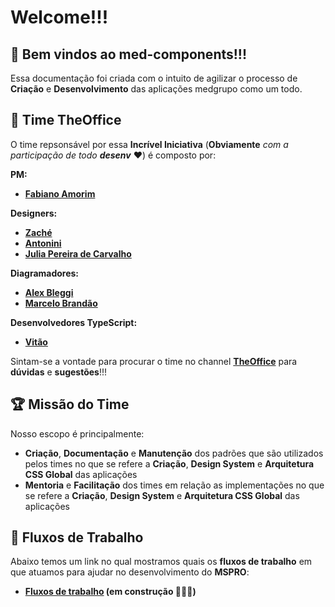 
<Meta title="General/Welcome" />

# Welcome!!!

## 🚀 Bem vindos ao med-components!!!

Essa documentação foi criada com o intuito de agilizar o processo de **Criação** e **Desenvolvimento** das aplicações medgrupo como um todo.

## 🐙 Time TheOffice

O time repsonsável por essa **Incrível Iniciativa** (**Obviamente** _com a participação de todo **desenv**_ ❤️) é composto por:

**PM:**
- **[Fabiano Amorim](https://medgrupo.slack.com/archives/D0160S5SY6Q)**

**Designers:**
- **[Zaché](https://medgrupo.slack.com/archives/D01G03KRPKP)**
- **[Antonini](https://medgrupo.slack.com/archives/D01KN4A9Y0L)**
- **[Julia Pereira de Carvalho](https://medgrupo.slack.com/archives/D01LH8QU54M)**

**Diagramadores:**
- **[Alex Bleggi](https://medgrupo.slack.com/team/U0149DLT54Y)**
- **[Marcelo Brandão](https://medgrupo.slack.com/archives/D0143LXCA2Y)**

**Desenvolvedores TypeScript:**
- **[Vitão](https://medgrupo.slack.com/archives/D014A2EBWV9)**

Sintam-se a vontade para procurar o time no channel **[TheOffice](https://medgrupo.slack.com/archives/C013J7002G5)** para **dúvidas** e **sugestões**!!!

## 🏆 Missão do Time

Nosso escopo é principalmente:
- **Criação**, **Documentação** e **Manutenção** dos padrões que são utilizados pelos times no que se refere a **Criação**, **Design System** e **Arquitetura CSS Global** das aplicações
- **Mentoria** e **Facilitação** dos times em relação as implementações no que se refere a **Criação**, **Design System** e **Arquitetura CSS Global** das aplicações

## 💪 Fluxos de Trabalho

Abaixo temos um link no qual mostramos quais os **fluxos de trabalho** em que atuamos para ajudar no desenvolvimento do **MSPRO**:

- **[Fluxos de trabalho](https://miro.com/app/board/o9J_lVcAbrs=/) (em construção 🚧🚧🚧)**
